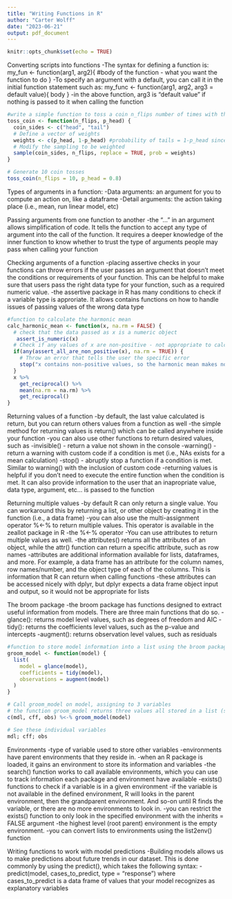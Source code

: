 ---
title: "Writing Functions in R"
author: "Carter Wolff"
date: "2023-06-21"
output: pdf_document
---

```{r setup, include=FALSE}
knitr::opts_chunk$set(echo = TRUE)
```

Converting scripts into functions
-The syntax for defining a function is:
  my_fun <- function(arg1, arg2){
  #body of the function - what you want the function to do
}
-To specify an argument with a default, you can call it in the initial function statement such as:
my_func <- function(arg1, arg2, arg3 = default value){
  body
}
  -in the above function, arg3 is "default value" if nothing is passed to it when calling the function
```{r}
#write a simple function to toss a coin n_flips number of times with the probability of heads as p_head
toss_coin <- function(n_flips, p_head) {
  coin_sides <- c("head", "tail")
  # Define a vector of weights
  weights <- c(p_head, 1-p_head) #probability of tails = 1-p_head since it must add up to 1
  # Modify the sampling to be weighted
  sample(coin_sides, n_flips, replace = TRUE, prob = weights)
}

# Generate 10 coin tosses
toss_coin(n_flips = 10, p_head = 0.8)
```
Types of arguments in a function:
-Data arguments: an argument for you to compute an action on, like a dataframe
-Detail arguments: the action taking place (i.e., mean, run linear model, etc)

Passing arguments from one function to another
-the "..." in an argument allows simplification of code. It tells the function to accept any type of argument into the call of the function. It requires a deeper         knowledge of the inner function to know whether to trust the type of arguments people may pass when calling your function

Checking arguments of a function
-placing assertive checks in your functions can throw errors if the user passes an argument that doesn't meet the conditions or requirements of your function. This can be helpful to make sure that users pass the right data type for your function, such as a required numeric value.
  -the assertive package in R has many conditions to check if a variable type is approriate. It allows contains functions on how to handle issues of passing values of    the wrong data type
  
```{r}
#function to calculate the harmonic mean
calc_harmonic_mean <- function(x, na.rm = FALSE) {
  # check that the data passed as x is a numeric object 
   assert_is_numeric(x)
  # Check if any values of x are non-positive - not appropriate to calculate harmonic mean when negative numbers are present
  if(any(assert_all_are_non_positive(x), na.rm = TRUE)) {
    # Throw an error that tells the user the specific error
    stop("x contains non-positive values, so the harmonic mean makes no sense.")
  }
  x %>%
    get_reciprocal() %>%
    mean(na.rm = na.rm) %>%
    get_reciprocal()
}
```

Returning values of a function
-by default, the last value calculated is return, but you can return others values from a function as well
  -the simple method for returning values is return() which can be called anywhere inside your function
-you can also use other functions to return desired values, such as
  -invisible() - return a value not shown in the console
  -warning() - return a warning with custom code if a condition is met (i.e., NAs exists for a mean calculation)
  -stop() - abruptly stop a function if a condition is met. Similar to warning() with the inclusion of custom code
-returning values is helpful if you don't need to execute the entire function when the condition is met. It can also provide information to the user that an inapropriate value, data type, argument, etc... is passed to the function

Returning multiple values
-by default R can only return a single value. You can workaround this by returning a list, or other object by creating it in the function (i.e., a data frame)
-you can also use the multi-assignment operator %<-% to return multiple values. This operator is available in the zeallot package in R
  -the %<-% operator
-You can use attributes to return multiple values as well. 
  -the attributes() returns all the attributes of an object, while the attr() function can return a specific attribute, such as row names
  -attributes are additional information available for lists, dataframes, and more. For example, a data frame has an attribute for the column names, row names/number,    and the object type of each of the columns. This is information that R can return when calling functions
  -these attributes can be accessed nicely with dplyr, but dplyr expects a data frame object input and output, so it would not be appropriate for lists

The broom package
-the broom package has functions designed to extract useful information from models. There are three main functions that do so.
  -glance(): returns model level values, such as degrees of freedom and AIC
  -tidy(): returns the coefficients level values, such as the p-value and intercepts
  -augment(): returns observation level values, such as residuals

```{r}
#function to store model information into a list using the broom package functions, glance(), tidy(), and augment()
groom_model <- function(model) {
  list(
    model = glance(model),
    coefficients = tidy(model),
    observations = augment(model)
  )
}

# Call groom_model on model, assigning to 3 variables
# the function groom_model returns three values all stored in a list (see code above). The %<-% operator (zeallot package) separates them into three different tibbles
c(mdl, cff, obs) %<-% groom_model(model)

# See these individual variables
mdl; cff; obs
```

Environments
-type of variable used to store other variables
-environments have parent environments that they reside in. 
  -when an R package is loaded, it gains an environment to store its information and variables
-the search() function works to call available environments, which you can use to track information each package and environment have available
-exists() functions to check if a variable is in a given environment
  -if the variable is not available in the defined environment, R will looks in the parent environment, then the grandparent environment. And so-on until R finds the     variable, or there are no more environments to look in.
      -you can restrict the exists() function to only look in the specified environment with the inherits = FALSE argument
-the highest level (root parent) environment is the empty environment.
-you can convert lists to environments using the list2env() function

Writing functions to work with model predictions
-Building models allows us to make predictions about future trends in our dataset. This is done commonly by using the predict(), which takes the following syntax:
  -predict(model, cases_to_predict, type = "response") where cases_to_predict is a data frame of values that your model recognizes as explanatory variables


